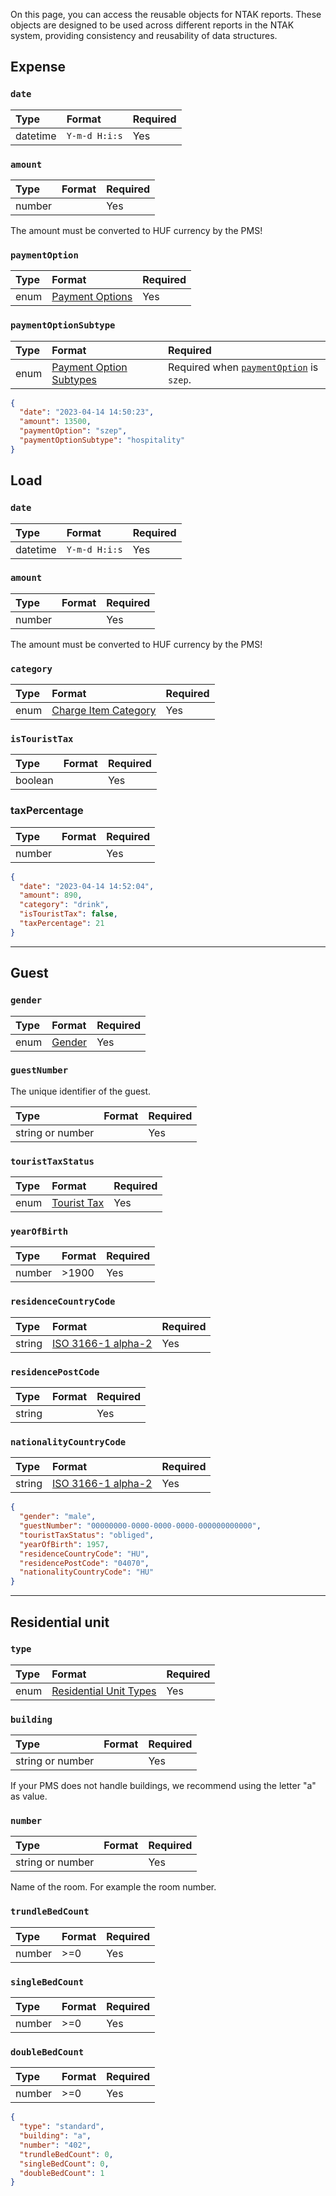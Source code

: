 
On this page, you can access the reusable objects for NTAK reports.
These objects are designed to be used across different reports in the NTAK system, providing consistency and reusability of data structures.

## Expense

### `date`

| Type     | Format        | Required |
|:---------|:--------------|:---------|
| datetime | `Y-m-d H:i:s` | Yes      |

### `amount`

| Type   | Format | Required |
|:-------|:-------|:---------|
| number |        | Yes      |

<Callout type="warning">
  The amount must be converted to HUF currency by the PMS!
</Callout>

### `paymentOption`

| Type | Format                                                    | Required |
|:-----|:----------------------------------------------------------|:---------|
| enum | [Payment Options](/terminology/constants#payment-options) | Yes      |

### `paymentOptionSubtype`

| Type | Format                                                                    | Required                                                                                                                 |
|:-----|:--------------------------------------------------------------------------|:-------------------------------------------------------------------------------------------------------------------------|
| enum | [Payment Option Subtypes](/terminology/constants#payment-option-subtypes) | <span className="text-red-500">Required</span> when [`paymentOption`](/terminology/constants#payment-options) is `szep`. |


```json
{
  "date": "2023-04-14 14:50:23",
  "amount": 13500,
  "paymentOption": "szep",
  "paymentOptionSubtype": "hospitality"
}
```

## Load

### `date`

| Type     | Format        | Required |
|:---------|:--------------|:---------|
| datetime | `Y-m-d H:i:s` | Yes      |

### `amount`

| Type   | Format | Required |
|:-------|:-------|:---------|
| number |        | Yes      |

<Callout type="warning">
  The amount must be converted to HUF currency by the PMS!
</Callout>

### `category`

| Type | Format                                                              | Required |
|:-----|:--------------------------------------------------------------------|:---------|
| enum | [Charge Item Category](/terminology/constants#charge-item-category) | Yes      |

### `isTouristTax`

| Type    | Format | Required |
|:--------|:-------|:---------|
| boolean |        | Yes      |

### taxPercentage

| Type   | Format | Required |
|:-------|:-------|:---------|
| number |        | Yes      |

```json
{
  "date": "2023-04-14 14:52:04",
  "amount": 890,
  "category": "drink",
  "isTouristTax": false,
  "taxPercentage": 21
}
```

---

## Guest

### `gender`

| Type | Format                                  | Required |
|:-----|:----------------------------------------|:---------|
| enum | [Gender](/terminology/constants#gender) | Yes      |

### `guestNumber`

The unique identifier of the guest.

| Type             | Format | Required |
|:-----------------|:-------|:---------|
| string or number |        | Yes      |

### `touristTaxStatus`

| Type | Format                                            | Required |
|:-----|:--------------------------------------------------|:---------|
| enum | [Tourist Tax](/terminology/constants#tourist-tax) | Yes      |

### `yearOfBirth`

| Type   | Format | Required |
|:-------|:-------|:---------|
| number | \>1900 | Yes      |

### `residenceCountryCode`

| Type   | Format                                                                 | Required |
|:-------|:-----------------------------------------------------------------------|:---------|
| string | [ISO 3166-1 alpha-2](https://en.wikipedia.org/wiki/ISO_3166-1_alpha-2) | Yes      |

### `residencePostCode`

| Type   | Format | Required |
|:-------|:-------|:---------|
| string |        | Yes      |

### `nationalityCountryCode`

| Type   | Format                                                                 | Required |
|:-------|:-----------------------------------------------------------------------|:---------|
| string | [ISO 3166-1 alpha-2](https://en.wikipedia.org/wiki/ISO_3166-1_alpha-2) | Yes      |

```json
{
  "gender": "male",
  "guestNumber": "00000000-0000-0000-0000-000000000000",
  "touristTaxStatus": "obliged",
  "yearOfBirth": 1957,
  "residenceCountryCode": "HU",
  "residencePostCode": "04070",
  "nationalityCountryCode": "HU"
}
```

---

## Residential unit

### `type`

| Type | Format                                                                  | Required |
|:-----|:------------------------------------------------------------------------|:---------|
| enum | [Residential Unit Types](/terminology/constants#residential-unit-types) | Yes      |

### `building`

| Type             | Format | Required |
|:-----------------|:-------|:---------|
| string or number |        | Yes      |

<Callout type="info">
  If your PMS does not handle buildings, we recommend using the letter "a" as value.
</Callout>

### `number`

| Type             | Format | Required |
|:-----------------|:-------|:---------|
| string or number |        | Yes      |

Name of the room. For example the room number.

### `trundleBedCount`

| Type   | Format | Required |
|:-------|:-------|:---------|
| number | \>=0   | Yes      |

### `singleBedCount`

| Type   | Format | Required |
|:-------|:-------|:---------|
| number | \>=0   | Yes      |

### `doubleBedCount`

| Type   | Format | Required |
|:-------|:-------|:---------|
| number | \>=0   | Yes      |

```json
{
  "type": "standard",
  "building": "a",
  "number": "402",
  "trundleBedCount": 0,
  "singleBedCount": 0,
  "doubleBedCount": 1
}
```
